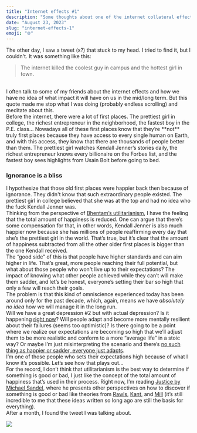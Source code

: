 ```yaml
---
title: "Internet effects #1"
description: "Some thoughts about one of the internet collateral effects."
date: "August 23, 2023"
slug: "internet-effects-1"
emoji: "🌐"
---
```


The other day, I saw a tweet (x?) that stuck to my head. I tried to find it, but I couldn't. It was something like this:
<br/>
> The internet killed the coolest guy in campus and the hottest girl in town.
<br/>
I often talk to some of my friends about the internet effects and how we have no idea of what impact it will have on us in the mid/long term. But this quote made me stop what I was doing (probably endless scrolling) and meditate about this. 
<br/>
Before the internet, there were a lot of first places. The prettiest girl in college, the richest entrepreneur in the neighborhood, the fastest boy in the P.E. class… Nowadays all of these first places know that they’re **not** truly first places because they have access to every single human on Earth, and with this access, they know that there are thousands of people better than them. The prettiest girl watches Kendall Jenner’s stories daily, the richest entrepreneur knows every billionaire on the Forbes list, and the fastest boy sees highlights from Usain Bolt before going to bed.

### Ignorance is a bliss

I hypothesize that those old first places were happier back then because of ignorance. They didn't know that such extraordinary people existed. The prettiest girl in college believed that she was at the top and had no idea who the fuck Kendall Jenner was.
<br/>
Thinking from the perspective of [Bhentam’s utilitarianism](https://en.wikipedia.org/wiki/Utilitarianism), I have the feeling that the total amount of happiness is reduced. One can argue that there’s some compensation for that, in other words, Kendall Jenner is also much happier now because she has millions of people reaffirming every day that she’s the prettiest girl in the world. That’s true, but it’s clear that the amount of happiness subtracted from all the other older first places is bigger than the one Kendall received.
<br/>
The “good side” of this is that people have higher standards and can aim higher in life. That’s great, more people reaching their full potential, but what about those people who won't live up to their expectations? The impact of knowing what other people achieved while they can’t will make them sadder, and let’s be honest, everyone’s setting their bar so high that only a few will reach their goals. 
<br/>
The problem is that this kind of omniscience experienced today has been around only for the past decade, which, again, means we have *absolutely no idea* how we will manage it in the long run. 
<br/>
Will we have a great depression #2 but with actual depression? Is it happening [right now](https://news.gallup.com/poll/505745/depression-rates-reach-new-highs.aspx)? Will people adapt and become more mentally resilient about their failures (seems too optimistic)? Is there going to be a point where we realize our expectations are becoming so high that we’ll adjust them to be more realistic and conform to a more “average life” in a stoic way? Or maybe I’m just misinterpreting the scenario and there’s [no such thing as happier or sadder, everyone just adapts](https://en.wikipedia.org/wiki/Hedonic_treadmill).
<br/>
I’m one of those people who sets their expectations high because of what I know it’s possible. Let’s see how that plays out…
<br/>
For the record, I don’t think that utilitarianism is the best way to determine if something is good or bad, I just like the concept of the total amount of happiness that’s used in their process. Right now, I’m reading [Justice by Michael Sandel](https://www.amazon.com.br/Justice-Whats-Right-Thing-Do/dp/0374532508), where he presents other perspectives on how to discover if something is good or bad like theories from [Rawls](https://pt.wikipedia.org/wiki/John_Rawls), [Kant](https://pt.wikipedia.org/wiki/Immanuel_Kant), and [Mill](https://pt.wikipedia.org/wiki/John_Stuart_Mill) (it’s still incredible to me that these ideas written so long ago are still the basis for everything).
<br/>
After a month, I found the tweet I was talking about.

![](/images/hottest.png)